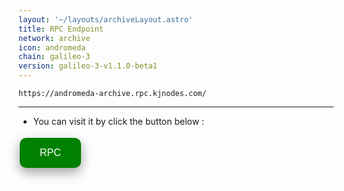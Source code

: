 ```yaml
---
layout: '~/layouts/archiveLayout.astro'
title: RPC Endpoint
network: archive
icon: andromeda
chain: galileo-3
version: galileo-3-v1.1.0-beta1
---
```

```
https://andromeda-archive.rpc.kjnodes.com/
```
--------------

- You can visit it by click the button below :
<a href="https://andromeda-archive.rpc.kjnodes.com/" target="_blank">
  <button style="background-color: green; border: none; color: white; padding: 15px 32px; text-align: center; text-decoration: none; display: inline-block; font-size: 16px; margin: 4px 2px; cursor: pointer; border-radius: 10px; box-shadow: 0 8px 16px 0 rgba(0,0,0,0.2), 0 6px 20px 0 rgba(0,0,0,0.19);" onmouseover="this.style.boxShadow='0 0 0 4px rgba(0,255,0,0.5)'" onmouseout="this.style.boxShadow='0 8px 16px 0 rgba(0,0,0,0.2), 0 6px 20px 0 rgba(0,0,0,0.19)'">RPC</button>
</a>
